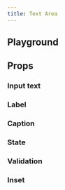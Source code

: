 ```yaml
---
title: Text Area
---
```



<Overview component="TextArea" />

## Playground

<Examples component="TextArea" />

## Props

<PropertyOverview component="TextArea" />

### Input text

<PropertyPreview component="TextArea" property="input text?" />

### Label

<PropertyPreview component="TextArea" property="label?" />

### Caption

<PropertyPreview component="TextArea" property="caption?" />

### State

<PropertyPreview component="TextArea" property="state" />

### Validation

<PropertyPreview component="TextArea" property="validation" />

### Inset

<PropertyPreview component="TextArea" property="inset?" />
